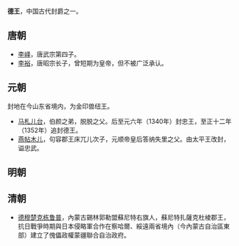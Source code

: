 '''德王'''，中国古代封爵之一。
==唐朝==
*[[李峄_(皇子)|李峄]]，唐武宗第四子。
*[[李裕|李裕]]，唐昭宗长子，曾短期为皇帝，但不被广泛承认。

==元朝==
封地在今山东省境内，为金印兽纽王。
*[[马札儿台|马札儿台]]，伯颜之弟，脱脱之父。后至元六年（1340年）封忠王，至正十二年（1352年）追封德王。
*[[燕帖木儿|燕帖木儿]]，句容郡王床兀儿次子，元顺帝皇后答纳失里之父。由太平王改封，谥忠武。
==明朝==
{{main|明朝藩王列表 (德王系)}}
==清朝==
*[[德穆楚克栋鲁普|德穆楚克栋鲁普]]，內蒙古錫林郭勒盟蘇尼特右旗人，蘇尼特扎薩克杜棱郡王，抗日戰爭時期與日本侵略軍合作在察哈爾、綏遠兩省境內（今內蒙古自治區東部）建立了傀儡政權蒙疆聯合自治政府。

{{Disambig|D|Cat=二字中国王爵消歧义}}